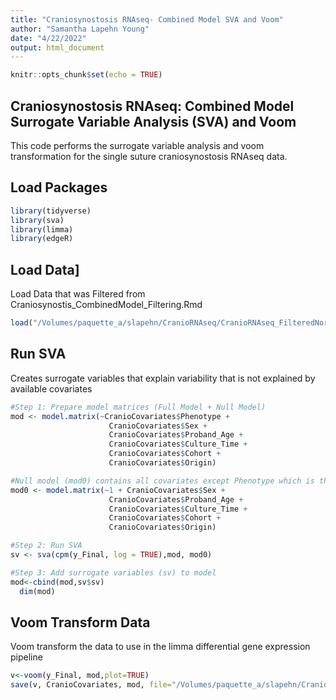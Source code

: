 ```yaml
---
title: "Craniosynostosis RNAseq- Combined Model SVA and Voom"
author: "Samantha Lapehn Young"
date: "4/22/2022"
output: html_document
---
```


```r
knitr::opts_chunk$set(echo = TRUE)
```

## Craniosynostosis RNAseq: Combined Model Surrogate Variable Analysis (SVA) and Voom

This code performs the surrogate variable analysis and voom transformation for the single suture craniosynostosis RNAseq data. 

## Load Packages
```r
library(tidyverse)
library(sva)
library(limma)
library(edgeR)
```


## Load Data]
Load Data that was Filtered from Craniosynostis_CombinedModel_Filtering.Rmd
```r
load("/Volumes/paquette_a/slapehn/CranioRNAseq/CranioRNAseq_FilteredNormalized.RData")
```

## Run SVA 
Creates surrogate variables that explain variability that is not explained by available covariates
```r
#Step 1: Prepare model matrices (Full Model + Null Model)
mod <- model.matrix(~CranioCovariates$Phenotype +
                      CranioCovariates$Sex +
                      CranioCovariates$Proband_Age +
                      CranioCovariates$Culture_Time +
                      CranioCovariates$Cohort + 
                      CranioCovariates$Origin)

#Null model (mod0) contains all covariates except Phenotype which is the covariate of interest
mod0 <- model.matrix(~1 + CranioCovariates$Sex +
                      CranioCovariates$Proband_Age +
                      CranioCovariates$Culture_Time +
                      CranioCovariates$Cohort + 
                      CranioCovariates$Origin)

#Step 2: Run SVA
sv <- sva(cpm(y_Final, log = TRUE),mod, mod0)

#Step 3: Add surrogate variables (sv) to model
mod<-cbind(mod,sv$sv)
  dim(mod)
```

## Voom Transform Data
Voom transform the data to use in the limma differential gene expression pipeline
```r
v<-voom(y_Final, mod,plot=TRUE)
save(v, CranioCovariates, mod, file="/Volumes/paquette_a/slapehn/CranioRNAseq/CranioRNAseq_VoomAdjustedData.RData")
```
